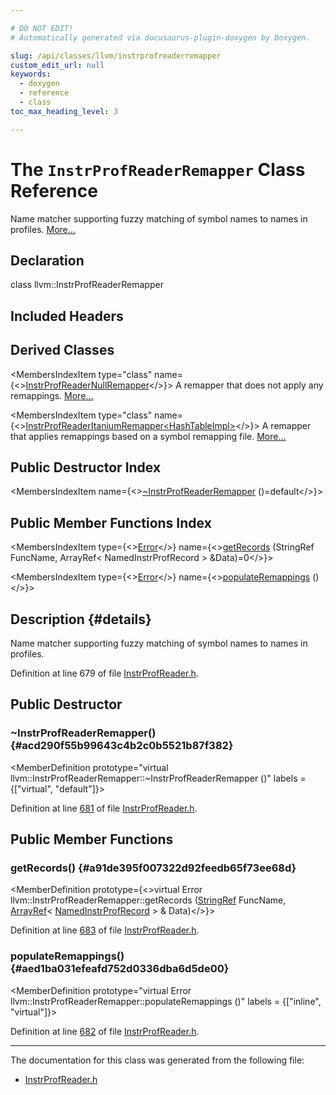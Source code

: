 ```yaml
---

# DO NOT EDIT!
# Automatically generated via docusaurus-plugin-doxygen by Doxygen.

slug: /api/classes/llvm/instrprofreaderremapper
custom_edit_url: null
keywords:
  - doxygen
  - reference
  - class
toc_max_heading_level: 3

---
```





# The `InstrProfReaderRemapper` Class Reference

<DoxygenPage pluginConfig={pluginConfig}>

Name matcher supporting fuzzy matching of symbol names to names in profiles. <a href="#details">More...</a>

## Declaration

<CodeBlock>class llvm::InstrProfReaderRemapper</CodeBlock>

## Included Headers

<IncludesList>
<IncludesListItem
  filePath="llvm/ProfileData/InstrProfReader.h"
  permalink="/docs/api/files/include/include/llvm/include/llvm/profiledata/instrprofreader-h"
  isLocal="true" />
</IncludesList>

## Derived Classes

<MembersIndex>

<MembersIndexItem
  type="class"
  name={<><a href="/docs/api/classes/anonymous-namespace-instrprofreader-cpp-/instrprofreadernullremapper">InstrProfReaderNullRemapper</a></>}>
A remapper that does not apply any remappings. <a href="/docs/api/classes/anonymous-namespace-instrprofreader-cpp-/instrprofreadernullremapper/#details">More...</a>
</MembersIndexItem>

<MembersIndexItem
  type="class"
  name={<><a href="/docs/api/classes/llvm/instrprofreaderitaniumremapper">InstrProfReaderItaniumRemapper&lt;HashTableImpl&gt;</a></>}>
A remapper that applies remappings based on a symbol remapping file. <a href="/docs/api/classes/llvm/instrprofreaderitaniumremapper/#details">More...</a>
</MembersIndexItem>

</MembersIndex>

## Public Destructor Index

<MembersIndex>

<MembersIndexItem
  name={<><a href="#acd290f55b99643c4b2c0b5521b87f382">~InstrProfReaderRemapper</a> ()=default</>}>
</MembersIndexItem>

</MembersIndex>

## Public Member Functions Index

<MembersIndex>

<MembersIndexItem
  type={<><a href="/docs/api/classes/llvm/error">Error</a></>}
  name={<><a href="#a91de395f007322d92feedb65f73ee68d">getRecords</a> (StringRef FuncName, ArrayRef&lt; NamedInstrProfRecord &gt; &amp;Data)=0</>}>
</MembersIndexItem>

<MembersIndexItem
  type={<><a href="/docs/api/classes/llvm/error">Error</a></>}
  name={<><a href="#aed1ba031efeafd752d0336dba6d5de00">populateRemappings</a> ()</>}>
</MembersIndexItem>

</MembersIndex>

## Description {#details}

Name matcher supporting fuzzy matching of symbol names to names in profiles.

Definition at line 679 of file <a href="/docs/api/files/include/include/llvm/include/llvm/profiledata/instrprofreader-h">InstrProfReader.h</a>.

<SectionDefinition>

## Public Destructor

### ~InstrProfReaderRemapper() {#acd290f55b99643c4b2c0b5521b87f382}

<MemberDefinition
  prototype="virtual llvm::InstrProfReaderRemapper::~InstrProfReaderRemapper ()"
  labels = {["virtual", "default"]}>

Definition at line <a href="/docs/api/files/include/include/llvm/include/llvm/profiledata/instrprofreader-h/#l00681">681</a> of file <a href="/docs/api/files/include/include/llvm/include/llvm/profiledata/instrprofreader-h">InstrProfReader.h</a>.
</MemberDefinition>

</SectionDefinition>

<SectionDefinition>

## Public Member Functions

### getRecords() {#a91de395f007322d92feedb65f73ee68d}

<MemberDefinition
  prototype={<>virtual Error llvm::InstrProfReaderRemapper::getRecords (<a href="/docs/api/classes/llvm/stringref">StringRef</a> FuncName, <a href="/docs/api/classes/llvm/arrayref">ArrayRef</a>&lt; <a href="/docs/api/structs/llvm/namedinstrprofrecord">NamedInstrProfRecord</a> &gt; &amp; Data)</>}>

Definition at line <a href="/docs/api/files/include/include/llvm/include/llvm/profiledata/instrprofreader-h/#l00683">683</a> of file <a href="/docs/api/files/include/include/llvm/include/llvm/profiledata/instrprofreader-h">InstrProfReader.h</a>.
</MemberDefinition>

### populateRemappings() {#aed1ba031efeafd752d0336dba6d5de00}

<MemberDefinition
  prototype="virtual Error llvm::InstrProfReaderRemapper::populateRemappings ()"
  labels = {["inline", "virtual"]}>

Definition at line <a href="/docs/api/files/include/include/llvm/include/llvm/profiledata/instrprofreader-h/#l00682">682</a> of file <a href="/docs/api/files/include/include/llvm/include/llvm/profiledata/instrprofreader-h">InstrProfReader.h</a>.
</MemberDefinition>

</SectionDefinition>

<hr/>

The documentation for this class was generated from the following file:

<ul>
<li><a href="/docs/api/files/include/include/llvm/include/llvm/profiledata/instrprofreader-h">InstrProfReader.h</a></li>
</ul>

</DoxygenPage>
